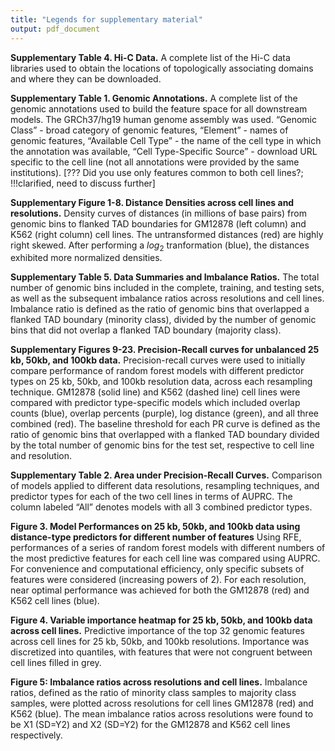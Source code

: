 ```yaml
---
title: "Legends for supplementary material"
output: pdf_document
---
```


**Supplementary Table 4. Hi-C Data.** A complete list of the Hi-C data libraries used to obtain the locations of topologically associating domains and where they can be downloaded.

**Supplementary Table 1. Genomic Annotations.** A complete list of the genomic annotations used to build the feature space for all downstream models. The GRCh37/hg19 human genome assembly was used. "Genomic Class" - broad category of genomic features, "Element" - names of genomic features, "Available Cell Type" - the name of the cell type in which the annotation was available, "Cell Type-Specific Source" - download URL specific to the cell line (not all annotations were provided by the same institutions). [??? Did you use only features common to both cell lines?; !!!clarified, need to discuss further]

**Supplementary Figure 1-8. Distance Densities across cell lines and resolutions.**
Density curves of distances (in millions of base pairs) from genomic bins to flanked TAD boundaries for GM12878 (left column) and K562 (right column) cell lines. The untransformed distances (red) are highly right skewed. After performing a $log_{2}$ tranformation (blue), the distances exhibited more normalized densities.

**Supplementary Table 5. Data Summaries and Imbalance Ratios.** The total number of genomic bins included in the complete, training, and testing sets, as well as the subsequent imbalance ratios across resolutions and cell lines. Imbalance ratio is defined as the ratio of genomic bins that overlapped a flanked TAD boundary (minority class), divided by the number of genomic bins that did not overlap a flanked TAD boundary (majority class).

**Supplementary Figures 9-23. Precision-Recall curves for unbalanced 25 kb, 50kb, and 100kb data.** Precision-recall curves were used to initially compare performance of random forest models with different predictor types on 25 kb, 50kb, and 100kb resolution data, across each resampling technique. GM12878 (solid line) and K562 (dashed line) cell lines were compared with predictor type-specific models which included overlap counts (blue), overlap percents (purple), log distance (green), and all three combined (red). The baseline threshold for each PR curve is defined as the ratio of genomic bins that overlapped with a flanked TAD boundary divided by the total number of genomic bins for the test set, respective to cell line and resolution.

**Supplementary Table 2. Area under Precision-Recall Curves.** Comparison of models applied to different data resolutions, resampling techniques, and predictor types for each of the two cell lines in terms of AUPRC. The column labeled "All" denotes models with all 3 combined predictor types.

**Figure 3. Model Performances on 25 kb, 50kb, and 100kb data using distance-type predictors for different number of features** Using RFE, performances of a series of random forest models with different numbers of the most predictive features for each cell line was compared using AUPRC. For convenience and computational efficiency, only specific subsets of features were considered (increasing powers of 2). For each resolution, near optimal performance was achieved for both the GM12878 (red) and K562 cell lines (blue).

**Figure 4. Variable importance heatmap for 25 kb, 50kb, and 100kb data across cell lines.** Predictive importance of the top 32 genomic features across cell lines for 25 kb, 50kb, and 100kb resolutions. Importance was discretized into quantiles, with features that were not congruent between cell lines filled in grey. 

**Figure 5: Imbalance ratios across resolutions and cell lines.** Imbalance ratios, defined as the ratio of minority class samples to majority class samples, were plotted across resolutions for cell lines GM12878 (red) and K562 (blue). The mean imbalance ratios across resolutions were found to be X1 (SD=Y2) and X2 (SD=Y2) for the GM12878 and K562 cell lines respectively.


